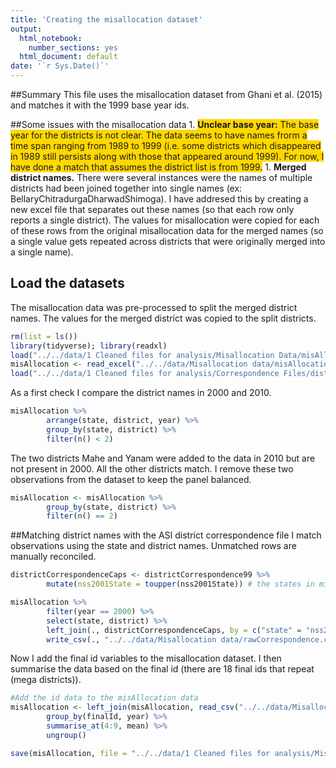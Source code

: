 ```yaml
---
title: 'Creating the misallocation dataset'
output:
  html_notebook: 
    number_sections: yes
  html_document: default
date: '`r Sys.Date()`'
---
```

##Summary
This file uses the misallocation dataset from Ghani et al. (2015) and matches it with the 1999 base year ids.

##Some issues with the misallocation data
1. <span style="background-color:#FFD701">**Unclear base year:** The base year for the districts is not clear. The data seems to have names frorm a time span ranging from 1989 to 1999 (i.e. some districts which disappeared in 1989 still persists along with those that appeared around 1999). For now, I have done a match that assumes the district list is from 1999.</span>
1. **Merged district names.** There were several instances were the names of multiple districts had been joined together into single names (ex: BellaryChitradurgaDharwadShimoga). I have addresed this by creating a new excel file that separates out these names (so that each row only reports a single district). The values for misallocation were copied for each of these rows from the original misallocation data for the merged names (so a single value gets repeated across districts that were originally merged into a single name).

## Load the datasets
The misallocation data was pre-processed to split the merged district names. The values for the merged district was copied to the split districts.
```r
rm(list = ls())
library(tidyverse); library(readxl)
load("../../data/1 Cleaned files for analysis/Misallocation Data/misAllocation.RDA")
misAllocation <- read_excel("../../data/Misallocation data/misAllocation Names seperate.xlsx", sheet = 1)
load("../../data/1 Cleaned files for analysis/Correspondence Files/districtCorrespondence99.RDA")
```

As a first check I compare the district names in 2000 and 2010.
```r
misAllocation %>% 
        arrange(state, district, year) %>% 
        group_by(state, district) %>% 
        filter(n() < 2)
```
The two districts Mahe and Yanam were added to the data in 2010 but are not present in 2000. All the other districts match. I remove these two observations from the dataset to keep the panel balanced.
```r
misAllocation <- misAllocation %>% 
        group_by(state, district) %>% 
        filter(n() == 2)
```

##Matching district names with the ASI district correspondence file
I match observations using the state and district names. Unmatched rows are manually reconciled.
```r
districtCorrespondenceCaps <- districtCorrespondence99 %>% 
        mutate(nss2001State = toupper(nss2001State)) # the states in misallocation is in caps so i change the

misAllocation %>%
        filter(year == 2000) %>% 
        select(state, district) %>% 
        left_join(., districtCorrespondenceCaps, by = c("state" = "nss2001State" , "district" = "nss2001District")) %>% 
        write_csv(., "../../data/Misallocation data/rawCorrespondence.csv")
```

Now I add the final id variables to the misallocation dataset. I then summarise the data based on the final id (there are 18 final ids that repeat (mega districts)).
```r
#Add the id data to the misAllocation data
misAllocation <- left_join(misAllocation, read_csv("../../data/Misallocation data/misAllocationCleanCorrespondence.csv"), by = c("state", "district")) %>% 
        group_by(finalId, year) %>% 
        summarise_at(4:9, mean) %>% 
        ungroup()

save(misAllocation, file = "../../data/1 Cleaned files for analysis/Misallocation Data/misAllocation.RDA")
```

